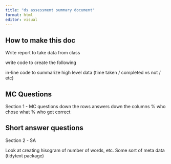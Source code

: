 ```yaml
---
title: "ds assessment summary document"
format: html
editor: visual
---
```


## How to make this doc

Write report to take data from class 

write code to create the following 

in-line code to summarize high level data (time taken / completed vs not / etc) 

## MC Questions 

Section 1 - MC
questions down the rows 
answers down the columns 
% who chose what 
% who got correct

## Short answer questions

Section 2 - SA 

Look at creating hisogram of number of words, etc. Some sort of meta data 
(tidytext package) 



